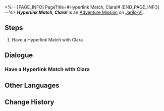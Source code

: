 <%-- [PAGE_INFO]
PageTitle=#Hyperlink Match, Clara!#
[END_PAGE_INFO] --%>
{{Stub|Dialogue.}}
{{Mission Infobox
|id            = 8014126
|title         = 
|image         = <!--Mission Hyperlink Match, Clara!.png-->
|type          = Adventure
|event_name    = 
|chapter       = 
|requirements  = 
* [[Adventure Mission]] ''[[Hyperlink Match, Wen Shiling!]]'' completed
* [[Adventure Mission]] ''[[Hyperlink Match, Julian!]]'' completed
* [[Adventure Mission]] ''[[Hyperlink Match, Dunn!]]'' completed
* [[Adventure Mission]] ''[[Hyperlink Match, Oleg!]]'' completed
|summary       = <!--official mission summary from Fate's Atlas-->
|characters    = Trailblazer
|startLocation = [[Jarilo-VI]] - [[Robot Settlement]]
|world         = Jarilo-VI
|area          = Robot Settlement
|prev          = Hyperlink Match, Oleg!
|next          = 
|rewards       = 
}}
'''''Hyperlink Match, Clara!''''' is an [[Adventure Mission]] on [[Jarilo-VI]].

==Steps==
# Have a Hyperlink Match with Clara

<!--
==Gameplay Notes==

--><!--
==Trial Character==

-->
==Dialogue==
{{Stub Dialogue}}

===Have a Hyperlink Match with Clara===
{{Mission Description|type=adventure|location=Robot Settlement|The core gameplay loop behind Aetherium Wars is "dueling." Challenge different players and show your true strength!}}
{{Dialogue Start}}
:{{tx}}
{{Dialogue End}}

==Other Languages==
{{Other Languages
|en   = Hyperlink Match, Clara!
|zhs  = 超链接对决！克拉拉
|zht  = 超連結對決！克拉拉
|ja   = ハイパーリンクバトル！クラーラ
|ko   = 하이퍼링크 대결! 클라라
|es   = Enfrentamiento de hipervínculos: Clara
|fr   = Combat hyperlink&nbsp;: Clara&nbsp;!
|ru   = Матч! Клара!
|th   = ประลองไฮเปอร์ลิงก์กับ Clara!
|vi   = Quyết Đấu Siêu Liên Kết! Clara
|de   = Hyperlinkmatch, Clara!
|id   = Duel Hyperlink, Clara!
|pt   = Batalha de Hyperlink, Clara!
}}

==Change History==
{{Change History|1.4}}
